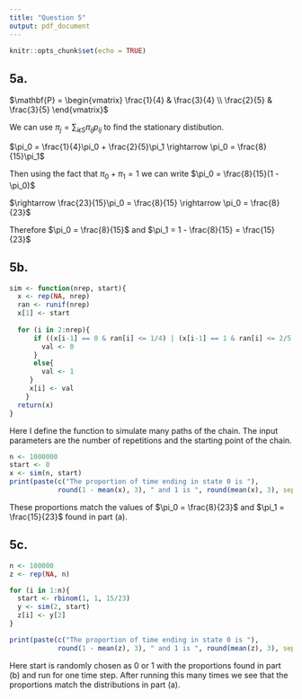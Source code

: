 ```yaml
---
title: "Question 5"
output: pdf_document
---
```


```r
knitr::opts_chunk$set(echo = TRUE)
```

## 5a.

$\mathbf{P} = \begin{vmatrix} \frac{1}{4} & \frac{3}{4} \\ \frac{2}{5} & \frac{3}{5} \end{vmatrix}$

We can use $\pi_j = \sum_{i \epsilon S}\pi_{ij}p_{ij}$ to find the stationary distibution.

$\pi_0 =  \frac{1}{4}\pi_0 + \frac{2}{5}\pi_1 \rightarrow \pi_0 = \frac{8}{15}\pi_1$

Then using the fact that $\pi_0 + \pi_1 = 1$ we can write $\pi_0 = \frac{8}{15}(1 - \pi_0)$

$\rightarrow \frac{23}{15}\pi_0 = \frac{8}{15} \rightarrow \pi_0 = \frac{8}{23}$

Therefore $\pi_0 = \frac{8}{15}$ and $\pi_1 = 1 - \frac{8}{15} = \frac{15}{23}$

## 5b.

```r
sim <- function(nrep, start){
  x <- rep(NA, nrep)
  ran <- runif(nrep)
  x[1] <- start
  
  for (i in 2:nrep){
      if ((x[i-1] == 0 & ran[i] <= 1/4) | (x[i-1] == 1 & ran[i] <= 2/5)){
        val <- 0
      }
      else{
        val <- 1
     }
     x[i] <- val
    }
  return(x)
}
```

Here I define the function to simulate many paths of the chain. The input parameters are the number of repetitions and the starting point of the chain.

```r
n <- 1000000
start <- 0
x <- sim(n, start)
print(paste(c("The proportion of time ending in state 0 is "), 
            round(1 - mean(x), 3), " and 1 is ", round(mean(x), 3), sep = ""))
```

These proportions match the values of $\pi_0 = \frac{8}{23}$ and $\pi_1 = \frac{15}{23}$ found in part (a).

## 5c.

```r
n <- 100000
z <- rep(NA, n)

for (i in 1:n){
  start <- rbinom(1, 1, 15/23)
  y <- sim(2, start)
  z[i] <- y[2]
}

print(paste(c("The proportion of time ending in state 0 is "), 
            round(1 - mean(z), 3), " and 1 is ", round(mean(z), 3), sep = ""))
```

Here start is randomly chosen as 0 or 1 with the proportions found in part (b) and run for one time step. After running this many times we see that the proportions match the distributions in part (a).